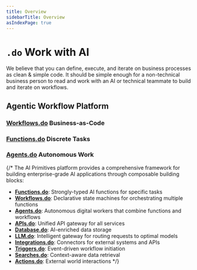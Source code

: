 ```yaml
---
title: Overview
sidebarTitle: Overview
asIndexPage: true
---
```



# `.do` Work with AI

We believe that you can define, execute, and iterate on business processes as clean & simple code. It should be simple enough for a non-technical business person to read and work with an AI or technical teammate to build and iterate on workflows.

## Agentic Workflow Platform

### [Workflows.do](https://workflows.do) Business-as-Code

### [Functions.do](https://functions.do) Discrete Tasks

### [Agents.do](https://agents.do) Autonomous Work

{/* The AI Primitives platform provides a comprehensive framework for building enterprise-grade AI applications through composable building blocks:

<Cards>
  <Cards.Card title='Workflows.do' href='/docs/workflows' />
  <Cards.Card title='Functions.do' href='/docs/functions' />
  <Cards.Card title='Agents.do' href='/docs/agents' />
</Cards>

- **[Functions.do](https://functions.do)**: Strongly-typed AI functions for specific tasks
- **[Workflows.do](https://workflows.do)**: Declarative state machines for orchestrating multiple functions
- **[Agents.do](https://agents.do)**: Autonomous digital workers that combine functions and workflows
- **[APIs.do](https://apis.do)**: Unified API gateway for all services
- **[Database.do](https://database.do)**: AI-enriched data storage
- **[LLM.do](https://llm.do)**: Intelligent gateway for routing requests to optimal models
- **[Integrations.do](https://integrations.do)**: Connectors for external systems and APIs
- **[Triggers.do](https://triggers.do)**: Event-driven workflow initiation
- **[Searches.do](https://searches.do)**: Context-aware data retrieval
- **[Actions.do](https://actions.do)**: External world interactions */}
